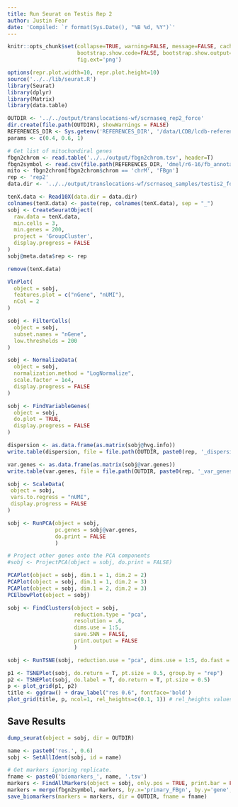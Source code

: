 ```yaml
---
title: Run Seurat on Testis Rep 2
author: Justin Fear
date: 'Compiled: `r format(Sys.Date(), "%B %d, %Y")`'
---
```


```r
knitr::opts_chunk$set(collapse=TRUE, warning=FALSE, message=FALSE, cache.lazy=FALSE,
                      bootstrap.show.code=FALSE, bootstrap.show.output=FALSE,
                      fig.ext='png')
```

```r
options(repr.plot.width=10, repr.plot.height=10)
source('../../lib/seurat.R')
library(Seurat)
library(dplyr)
library(Matrix)
library(data.table)

OUTDIR <- '../../output/translocations-wf/scrnaseq_rep2_force'
dir.create(file.path(OUTDIR), showWarnings = FALSE)
REFERENCES_DIR <- Sys.getenv('REFERENCES_DIR', '/data/LCDB/lcdb-references')
params <- c(0.4, 0.6, 1)

# Get list of mitochondiral genes
fbgn2chrom <- read.table('../../output/fbgn2chrom.tsv', header=T)
fbgn2symbol <- read.csv(file.path(REFERENCES_DIR, 'dmel/r6-16/fb_annotation/dmel_r6-16.fb_annotation'), header=T, sep = '\t')[, c('gene_symbol', 'primary_FBgn')]
mito <- fbgn2chrom[fbgn2chrom$chrom == 'chrM', 'FBgn']
rep <- 'rep2'
data.dir <- '../../output/translocations-wf/scrnaseq_samples/testis2_force/outs/filtered_gene_bc_matrices/dm6.16'
```

```r
tenX.data <- Read10X(data.dir = data.dir)
colnames(tenX.data) <- paste(rep, colnames(tenX.data), sep = "_")
sobj <- CreateSeuratObject(
  raw.data = tenX.data,
  min.cells = 3,
  min.genes = 200,
  project = 'GroupCluster',
  display.progress = FALSE
)
sobj@meta.data$rep <- rep

remove(tenX.data)

VlnPlot(
  object = sobj,
  features.plot = c("nGene", "nUMI"),
  nCol = 2
)
```

```r
sobj <- FilterCells(
  object = sobj,
  subset.names = "nGene",
  low.thresholds = 200
)
```

```r
sobj <- NormalizeData(
  object = sobj,
  normalization.method = "LogNormalize",
  scale.factor = 1e4,
  display.progress = FALSE
)
```

```r
sobj <- FindVariableGenes(
  object = sobj,
  do.plot = TRUE,
  display.progress = FALSE
)

dispersion <- as.data.frame(as.matrix(sobj@hvg.info))
write.table(dispersion, file = file.path(OUTDIR, paste0(rep, '_dispersion.tsv')), quote = FALSE, sep = "\t", row.names = TRUE, col.names = TRUE)

var.genes <- as.data.frame(as.matrix(sobj@var.genes))
write.table(var.genes, file = file.path(OUTDIR, paste0(rep, '_var_genes.tsv')), quote = FALSE, sep = "\t", row.names = TRUE, col.names = TRUE)

```

```r
sobj <- ScaleData(
 object = sobj,
 vars.to.regress = "nUMI",
 display.progress = FALSE
)
```


```r
sobj <- RunPCA(object = sobj, 
               pc.genes = sobj@var.genes, 
               do.print = FALSE 
               )

# Project other genes onto the PCA components
#sobj <- ProjectPCA(object = sobj, do.print = FALSE)

PCAPlot(object = sobj, dim.1 = 1, dim.2 = 2)
PCAPlot(object = sobj, dim.1 = 1, dim.2 = 3)
PCAPlot(object = sobj, dim.1 = 2, dim.2 = 3)
PCElbowPlot(object = sobj)
```

```r
sobj <- FindClusters(object = sobj, 
                     reduction.type = "pca", 
                     resolution = .6, 
                     dims.use = 1:5, 
                     save.SNN = FALSE, 
                     print.output = FALSE
                     )
```

```r
sobj <- RunTSNE(sobj, reduction.use = "pca", dims.use = 1:5, do.fast = TRUE)

p1 <- TSNEPlot(sobj, do.return = T, pt.size = 0.5, group.by = "rep")
p2 <- TSNEPlot(sobj, do.label = T, do.return = T, pt.size = 0.5)
p <- plot_grid(p1, p2)
title <- ggdraw() + draw_label("res 0.6", fontface='bold')
plot_grid(title, p, ncol=1, rel_heights=c(0.1, 1)) # rel_heights values control title margins
```

## Save Results
```r
dump_seurat(object = sobj, dir = OUTDIR)
```

```r
name <- paste0('res.', 0.6)
sobj <- SetAllIdent(sobj, id = name)

# Get markers ignoring replicate.
fname <- paste0('biomarkers_', name, '.tsv')
markers <- FindAllMarkers(object = sobj, only.pos = TRUE, print.bar = FALSE)
markers = merge(fbgn2symbol, markers, by.x='primary_FBgn', by.y='gene', all.y=T)
save_biomarkers(markers = markers, dir = OUTDIR, fname = fname)
```
